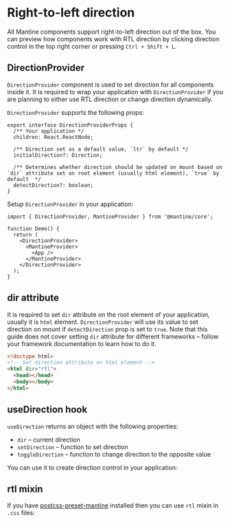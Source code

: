 

# Right-to-left direction

All Mantine components support right-to-left direction out of the box.
You can preview how components work with RTL direction by clicking direction control
in the top right corner or pressing `Ctrl + Shift + L`.

## DirectionProvider

`DirectionProvider` component is used to set direction for all components inside it.
It is required to wrap your application with `DirectionProvider` if you are planning to
either use RTL direction or change direction dynamically.

`DirectionProvider` supports the following props:

```tsx
export interface DirectionProviderProps {
  /** Your application */
  children: React.ReactNode;

  /** Direction set as a default value, `ltr` by default */
  initialDirection?: Direction;

  /** Determines whether direction should be updated on mount based on `dir` attribute set on root element (usually html element), `true` by default  */
  detectDirection?: boolean;
}
```

Setup `DirectionProvider` in your application:

```tsx
import { DirectionProvider, MantineProvider } from '@mantine/core';

function Demo() {
  return (
    <DirectionProvider>
      <MantineProvider>
        <App />
      </MantineProvider>
    </DirectionProvider>
  );
}
```

## dir attribute

It is required to set `dir` attribute on the root element of your application, usually it is `html` element.
`DirectionProvider` will use its value to set direction on mount if `detectDirection` prop is set to `true`.
Note that this guide does not cover setting `dir` attribute for different frameworks – follow your framework
documentation to learn how to do it.

```html
<!doctype html>
<!-- Set direction attribute on html element -->
<html dir="rtl">
  <head></head>
  <body></body>
</html>
```

## useDirection hook

`useDirection` returns an object with the following properties:

- `dir` – current direction
- `setDirection` – function to set direction
- `toggleDirection` – function to change direction to the opposite value

You can use it to create direction control in your application:

<Demo data={StylesDemos.directionControl} />

## rtl mixin

If you have [postcss-preset-mantine](/styles/postcss-preset) installed then you can use `rtl` mixin in `.css` files:

<Demo data={StylesDemos.rtlMixin} />

